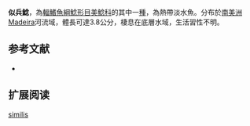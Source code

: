 {{Speciesbox
| name = 似兵鯰
| image =  Corydoras similis.jpg
| image_width = 250px
| image_caption = 
| status = NE
| status_system = IUCN3.1
| genus = Corydoras
| species = similis
| authority = [[Hieronimus|Hieronimus]], 1991
| synonyms =  
}}

'''似兵鯰'''，為[[輻鰭魚綱|輻鰭魚綱]][[鯰形目|鯰形目]][[美鯰科|美鯰科]]的其中一[[種|種]]，為熱帶淡水魚。分布於[[南美洲|南美洲]]Madeira河流域，體長可達3.8公分，棲息在底層水域，生活習性不明。

==参考文献==
*{{FishBase_species|genus=Corydoras|species=similis|year=2014|month=11}}

== 扩展阅读 ==
{{refbegin}}
{{wikispecies-inline|Corydoras similis|似兵鯰}}
{{refend}}
{{Taxonbar|from=Q6430222}}

[[Category:兵鯰屬|similis]]